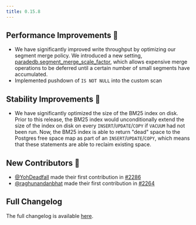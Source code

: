 ```yaml
---
title: 0.15.8
---
```


## Performance Improvements 🚀

- We have significantly improved write throughput by optimizing our segment merge policy. We introduced a new setting,
  [paradedb.segment_merge_scale_factor](/documentation/configuration/write#segment-merge-scale-factor), which allows
  expensive merge operations to be deferred until a certain number of small segments have accumulated.
- Implemented pushdown of `IS NOT NULL` into the custom scan

## Stability Improvements 💪

- We have significantly optimized the size of the BM25 index on disk. Prior to this release, the BM25 index would
  unconditionally extend the size of the index on disk on every `INSERT`/`UPDATE`/`COPY` if `VACUUM` had not been run.
  Now, the BM25 index is able to return "dead" space to the Postgres free space map as part of an `INSERT`/`UPDATE`/`COPY`,
  which means that these statements are able to reclaim existing space.

## New Contributors 👋

- [@YohDeadfall](https://github.com/YohDeadfall) made their first contribution in [#2286](https://github.com/paradedb/paradedb/pull/2286)
- [@raghunandanbhat](https://github.com/raghunandanbhat) made their first contribution in [#2264](https://github.com/paradedb/paradedb/pull/2264)

## Full Changelog

The full changelog is available [here](https://github.com/paradedb/paradedb/releases/tag/v0.15.8).
